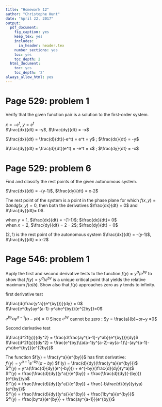 ```yaml
---
title: "Homework 12"
author: "Christophe Hunt"
date: "April 22, 2017"
output:
  pdf_document:
    fig_caption: yes
    keep_tex: yes
    includes:
      in_header: header.tex
    number_sections: yes
    toc: yes
    toc_depth: 2
  html_document:
    toc: yes
    toc_depth: '2'
always_allow_html: yes
---
```


\newpage

# Page 529: problem 1

Verify that the given function pair is a solution to the first-order system. 

$x = -e^t$, $y = e^t$       
$\frac{dx}{dt} = -y$, $\frac{dy}{dt} = -x$      

$\frac{dx}{dt} = \frac{d}{dt}(-e^t) = e^t = y$ ; $\frac{dx}{dt} = -y$   

$\frac{dy}{dt} = \frac{d}{dt}(e^t) = -e^t = x$ ; $\frac{dy}{dt} = -x$   

# Page 529: problem 6

Find and classify the rest points of the given autonomous system. 

$\frac{dx}{dt} = -(y-1)$, $\frac{dy}{dt} = x-2$

The rest point of the system is a point in the phase plane for which $f(x,y) = 0 and g(x,y) = 0$, then both the derivatives $\frac{dx}{dt} = 0$ and $\frac{dy}{dt}= 0$. 

when $y = 1$, $\frac{dx}{dt} = -(1-1)$; $\frac{dx}{dt}= 0$    
when $x = 2$, $\frac{dy}{dt} = 2 - 2$; $\frac{dy}{dt} = 0$   

$(2,1)$ is the rest point of the autonomous system $\frac{dx}{dt} = -(y-1)$, $\frac{dy}{dt} = x-2$   

# Page 546: problem 1

Apply the first and second derivative tests to the function 
$f(y) = y^a/e^{by}$ to show that $f(y) = y^a/e^{by}$ is a unique critical point that yields the relative maximum $f(a/b)$. Show also that $f(y)$ approaches zero as y tends to infinity. 

first derivative test 

$\frac{d(\frac{y^a}{e^{by}})}{dy} = 0$      
$\frac{e^{by}ay^{a-1}-y^abe^{by}}{e^{2by}}=0$      


$e^{by}ay^{a-1}(a-yb) = 0$
Since $e^{by}$ cannot be zero :
$y = \frac{a}{b}~or~y =0$

Second derivative test 

$\frac{d^2f(y)}{dy^2} = \frac{d\frac{ay^{a-1}-y^ab}{e^{by}}}{dy}$    
$\frac{d^2f(y)}{dy^2} = \frac{e^{by}\{a(a-1)y^{a-2}-ay{a-1}\}-(ay^{a-1}-y^a)be^{by}}{e^{2by}}$



The function $f(y) = \frac{y^a}{e^{by}}$ has first derivative:     
$f'(y) = y^{a-1}e^{-by}(a-by)$ 
$f'(y) = \frac{d}{dy}(\frac{y^a}{e^{by}})$        
$f'(y) = y^a(\frac{d}{dy}(e^{-by})) + e^{-by}(\frac{d}{dy}(y^a))$     
$f'(y) = \frac{\frac{d}{dy}(y^a)}{e^{by}} + \frac{\frac{d}{dy}(-(by))}{e^{by}}ya$      
$f'(y) = \frac{\frac{d}{dy}(y^a)}{e^{by}} + \frac{-b\frac{d}{dy}(y)ya}{e^{by}}$       
$f'(y) = \frac{\frac{d}{dy}(y^a)}{e^{by}} + \frac{1by^a}{e^{by}}$      
$f'(y) = \frac{by^a}{e^{by}} + \frac{ay^{a-1}}{e^{by}}$      
